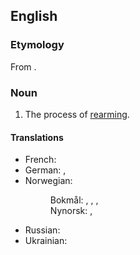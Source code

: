 ==English==

===Etymology===
From {{etyl|fr|en}} {{m|fr|réarmement}}.

===Noun===
{{en-noun|~}}

# The process of [[rearm]]ing.

====Translations====
{{trans-top|the process of rearming}}
* French: {{t+|fr|réarmement|m}}
* German: {{t|de|Wiederaufrüstung|f}}, {{t|de|Wiederbewaffnung|f}}
* Norwegian:
*: Bokmål: {{t|nb|gjenopprustning|m|f}}, {{t|nb|gjenopprusting|m|f}}, {{t|nb|opprustning|m|f}}, {{t|nb|opprusting|m|f}}
*: Nynorsk: {{t|nn|gjenopprusting|f}}, {{t|nn|opprusting|f}}
{{trans-mid}}
* Russian: {{t+|ru|перевооруже́ние}}
* Ukrainian: {{t|uk|переозбро́єння|n|sc=Cyrl}}
{{trans-bottom}}